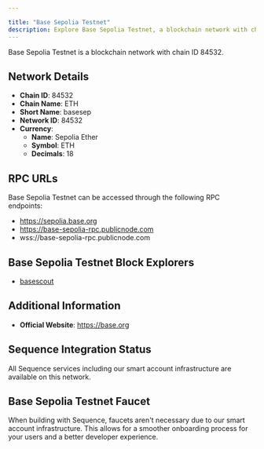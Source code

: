 ```yaml
---

title: "Base Sepolia Testnet"
description: Explore Base Sepolia Testnet, a blockchain network with chain ID 84532. Learn about its native currency, Sepolia Ether, and how to interact with the network.
---
```




Base Sepolia Testnet is a blockchain network with chain ID 84532.

## Network Details

- **Chain ID**: 84532
- **Chain Name**: ETH
- **Short Name**: basesep
- **Network ID**: 84532
- **Currency**: 
  - **Name**: Sepolia Ether
  - **Symbol**: ETH
  - **Decimals**: 18

## RPC URLs

Base Sepolia Testnet can be accessed through the following RPC endpoints:

- https://sepolia.base.org
- https://base-sepolia-rpc.publicnode.com
- wss://base-sepolia-rpc.publicnode.com

## Base Sepolia Testnet Block Explorers

- [basescout](https://base-sepolia.blockscout.com)

## Additional Information

- **Official Website**: https://base.org

## Sequence Integration Status

All Sequence services including our smart account infrastructure are available on this network.

## Base Sepolia Testnet Faucet

When building with Sequence, faucets aren't necessary due to our smart account infrastructure. This allows for a smoother onboarding process for your users and a better developer experience.
